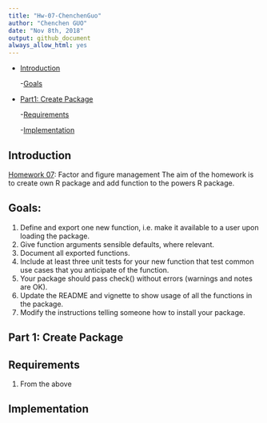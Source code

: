 ```yaml
---
title: "Hw-07-ChenchenGuo"
author: "Chenchen GUO"
date: "Nov 8th, 2018"
output: github_document
always_allow_html: yes
---
```


-   [Introduction](#introduction)

    -[Goals](#goals)
-   [Part1: Create Package](#part-1-create-package)

    -[Requirements](#requirements)
    
    -[Implementation](#implementation)

    
    

Introduction
------------

[Homework 07](http://stat545.com/Classroom/assignments/hw07/hw07.html): Factor and figure management
The aim of the homework is to create own R package and add function to the powers R package.

Goals:
-----------

1. Define and export one new function, i.e. make it available to a user upon loading the package.
2. Give function arguments sensible defaults, where relevant.
3. Document all exported functions.
4. Include at least three unit tests for your new function that test common use cases that you anticipate of the function.
5. Your package should pass check() without errors (warnings and notes are OK).
6. Update the README and vignette to show usage of all the functions in the package.
7. Modify the instructions telling someone how to install your package.

Part 1: Create Package
-------------------------

Requirements
------------
1. From the above

Implementation
--------------